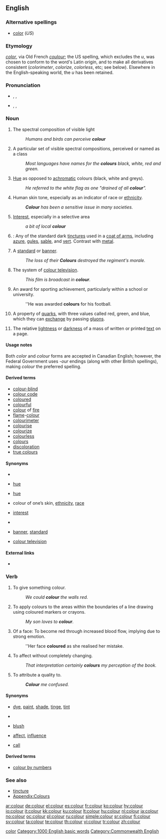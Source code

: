 <!--If you edit this entry, please also edit [[color]] to ensure these two entries remain synchronized.-->[[Category:Synchronized entries|color]]
==English==
{{wikipedia|color}}

===Alternative spellings===
* [[color]] (''US'')

===Etymology===
{{etyl|la}} ''[[color]]'', via Old French ''[[coulour]]''; the US spelling, which excludes the ''u'', was chosen to conform to the word's Latin origin, and to make all derivatives consistent (''colorimeter'', ''colorize'', ''colorless'', etc; see below). Elsewhere in the English-speaking world, the ''u'' has been retained.

===Pronunciation===
* {{a|RP}} {{enPR|kŭlʹə}}, {{IPA|/ˈkʌlə/}}, {{SAMPA|/"kVl@/}}
* {{a|US}} {{enPR|kŭlʹər}}, {{IPA|/ˈkʌlɚ/}}, {{SAMPA|/"kVl@`/}}

===Noun===
{{en-noun|s|-}}  {{Commonwealth}}

# {{uncountable}} The spectral composition of visible light
#: ''Humans and birds can perceive '''colour''' ''
# {{countable}} A particular set of visible spectral compositions, perceived or named as a class
#: ''Most languages have names for the '''colours''' black, white, red and green.''
# {{uncountable}} [[hue|Hue]] as opposed to [[achromatic]] colours (black, white and greys).
#: ''He referred to the white flag as one "drained of all '''colour'''".''
# {{uncountable}} Human skin tone, especially as an indicator of race or [[ethnicity]].
#: '' '''Colour''' has been a sensitive issue in many societies.''
# {{figuratively}} [[interest|Interest]], especially in a selective area
#: ''a bit of local '''colour''' ''
# {{tincture}}: Any of the standard dark [[tincture]]s used in a [[coat of arms]], including [[azure]], [[gules]], [[sable]], and [[vert]]. Contrast with [[metal]].
# {{in plural}} A [[standard]] or [[banner]].
#: ''The loss of their '''Colours''' destroyed the regiment's morale.''
# The system of [[colour television]].
#: ''This film is broadcast in '''colour'''.''
# {{in plural}} An award for sporting achievement, particularly within a school or university.
#: ''He was awarded '''colours''' for his football.
# {{physics}} A property of [[quark]]s, with three values called red, green, and blue, which they can [[exchange]] by passing [[gluon]]s.
# {{typography}} The relative [[lightness]] or [[darkness]] of a mass of written or printed [[text]] on a page.

====Usage notes====
Both ''color'' and ''colour'' forms are accepted in Canadian English; however, the Federal Government uses ''-our'' endings (along with other British spellings), making ''colour'' the preferred spelling.

====Derived terms====
* [[colour-blind]]
* [[colour code]]
* [[coloured]]
* [[colourful]]
* [[colour]] of [[fire]] 
* [[flame]]-[[colour]] 
* [[colourimeter]]
* [[colourise]]
* [[colourize]]
* [[colourless]]
* [[colours]]
* [[discoloration]]
* [[true colours]]

====Synonyms====
* {{sense|spectral composition of visible light}}
* {{sense|particular set named as a class}} [[hue]]
* {{sense|hue, as opposed to achromatic colours}} [[hue]]
* {{sense|human skin tone as an indicator or race or ethnicity}} colour of one’s skin, [[ethnicity]], [[race]]
* {{sense|interest, especially in a selective area}} [[interest]]
* {{sense|dark tincture}}
* {{sense|standard or banner}} [[banner]], [[standard]]
* {{sense|colour television}} [[colour television]]

{{color-colour (noun)}}

====External links====
* {{pedialite|dab=Color (disambiguation)|Color}}

===Verb===
{{en-verb}}  {{CE}}

# To give something colour.
#: ''We could '''colour''' the walls red.''
# {{intransitive}} To apply colours to the areas within the boundaries of a line drawing using coloured markers or crayons.
#: ''My son loves to '''colour'''.''
# Of a face: To become red through increased blood flow, implying due to strong emotion.
#: ''Her face '''coloured''' as she realised her mistake.
# To affect without completely changing.
#: ''That interpretation certainly '''colours''' my perception of the book.''
# {{informal}} To attribute a quality to.
#: '''''Colour''' me confused.''

====Synonyms====
* {{qualifier|give something colour}} [[dye]], [[paint]], [[shade]], [[tinge]], [[tint]]
* {{qualifier|apply colours within boundaries of a line drawing}}<!--can this be used intransitively? [[colour in]]-->
* {{qualifier|of a face, become red}} [[blush]]
* {{qualifier|affect without completely changing}} [[affect]], [[influence]]
* {{qualifier|attribute a quality to}} [[call]]

====Derived terms====
* [[colour by numbers]]

{{color-colour (verb)}}

===See also===
* [[tincture]]
* [[Appendix:Colours|Appendix:Colours]]

[[Category:1000 English basic words]]
[[Category:Commonwealth English]]

[[ar:colour]]
[[de:colour]]
[[el:colour]]
[[es:colour]]
[[fr:colour]]
[[ko:colour]]
[[hy:colour]]
[[io:colour]]
[[it:colour]]
[[kk:colour]]
[[ku:colour]]
[[lt:colour]]
[[hu:colour]]
[[nl:colour]]
[[ja:colour]]
[[no:colour]]
[[oc:colour]]
[[pl:colour]]
[[ru:colour]]
[[simple:colour]]
[[sr:colour]]
[[fi:colour]]
[[sv:colour]]
[[ta:colour]]
[[te:colour]]
[[th:colour]]
[[vi:colour]]
[[tr:colour]]
[[zh:colour]]